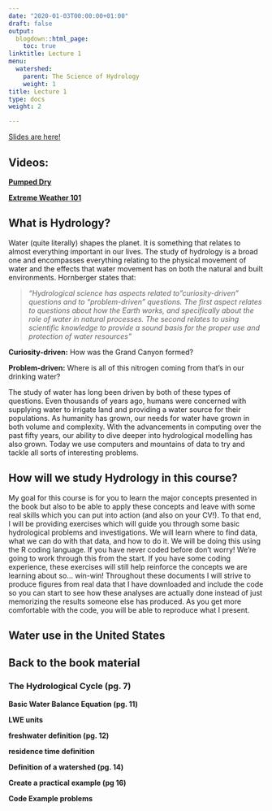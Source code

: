 ```yaml
---
date: "2020-01-03T00:00:00+01:00"
draft: false
output:
  blogdown::html_page:
    toc: true
linktitle: Lecture 1
menu:
  watershed:
    parent: The Science of Hydrology
    weight: 1
title: Lecture 1
type: docs
weight: 2

---
```


[Slides are here!](https://amurraygeo.com/slides/watershed/lecture_1.html)

## Videos:

[**Pumped Dry**](https://www.youtube.com/watch?v=RjsThobgq7Q)

[**Extreme Weather 101**](https://www.youtube.com/watch?v=pNMm90nzT4o)


## What is Hydrology?

  Water (quite literally) shapes the planet. It is something that relates to almost everything important in our lives. The study of hydrology is a broad one and encompasses everything relating to the physical movement of water and the effects that water movement has on both the natural and built environments. Hornberger states that:
  
> *"Hydrological science has aspects related to "curiosity-driven" questions and to "problem-driven" questions. The first aspect relates to questions about how the Earth works, and specifically about the role of water in natural processes. The second relates to using scientific knowledge to provide a sound basis for the proper use and protection of water resources"*

**Curiosity-driven:** How was the Grand Canyon formed?

**Problem-driven:** Where is all of this nitrogen coming from that's in our drinking water?

The study of water has long been driven by both of these types of questions. Even thousands of years ago, humans were concerned with supplying water to irrigate land and providing a water source for their populations. As humanity has grown, our needs for water have grown in both volume and complexity. With the advancements in computing over the past fifty years, our ability to dive deeper into hydrological modelling has also grown. Today we use computers and mountains of data to try and tackle all sorts of interesting problems.

## How will we study Hydrology in this course?
My goal for this course is for you to learn the major concepts presented in the book but also to be able to apply these concepts and leave with some real skills which you can put into action (and also on your CV!). To that end, I will be providing exercises which will guide you through some basic hydrological problems and investigations. We will learn where to find data, what we can do with that data, and how to do it. We will be doing this using the R coding language. If you have never coded before don't worry! We're going to work through this from the start. If you have some coding experience, these exercises will still help reinforce the concepts we are learning about so... win-win! Throughout these documents I will strive to produce figures from real data that I have downloaded and include the code so you can start to see how these analyses are actually done instead of just memorizing the results someone else has produced. As you get more comfortable with the code, you will be able to reproduce what I present.

## Water use in the United States


## Back to the book material

### The Hydrological Cycle (pg. 7)

**Basic Water Balance Equation (pg. 11)**

**LWE units**

**freshwater definition (pg. 12)**

**residence time definition**

**Definition of a watershed (pg. 14)**

**Create a practical example (pg 16)**

**Code Example problems**